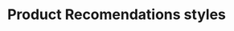 ---
title: Product Recomendations styles
description: Learn how to style the product recommendations drop-in component using its CSS classes.
---